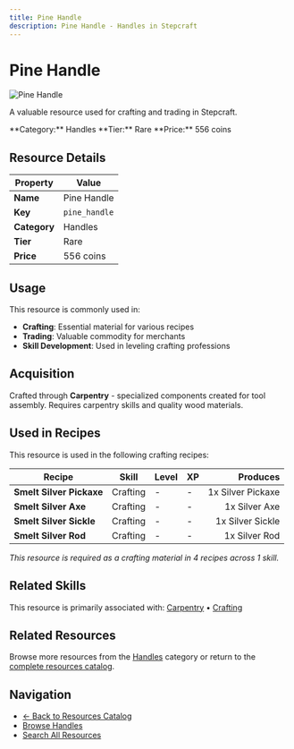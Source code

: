 ```yaml
---
title: Pine Handle
description: Pine Handle - Handles in Stepcraft
---
```


# Pine Handle

<div className="flex items-start gap-6 mb-8">
  <div className="flex-shrink-0">
    <img src="/assets/resources/carpentry/pine_handle.png" alt="Pine Handle" className="w-24 h-24 border rounded-lg" />
  </div>
  <div className="flex-1">
    <div className="space-y-2">
      <p className="text-lg text-muted-foreground">A valuable resource used for crafting and trading in Stepcraft.</p>
      <div className="flex flex-wrap gap-4 text-sm">
        <span className="px-2 py-1 bg-blue-100 dark:bg-blue-900 rounded-md">
          **Category:** Handles
        </span>
        <span className="px-2 py-1 bg-blue-100 dark:bg-blue-900 rounded-md">
          **Tier:** Rare
        </span>
        <span className="px-2 py-1 bg-green-100 dark:bg-green-900 rounded-md">
          **Price:** 556 coins
        </span>
      </div>
    </div>
  </div>
</div>

## Resource Details

| Property | Value |
|----------|-------|
| **Name** | Pine Handle |
| **Key** | `pine_handle` |
| **Category** | Handles |
| **Tier** | Rare |
| **Price** | 556 coins |


## Usage

This resource is commonly used in:

- **Crafting**: Essential material for various recipes
- **Trading**: Valuable commodity for merchants
- **Skill Development**: Used in leveling crafting professions


## Acquisition

Crafted through **Carpentry** - specialized components created for tool assembly. Requires carpentry skills and quality wood materials.


## Used in Recipes

This resource is used in the following crafting recipes:

| Recipe | Skill | Level | XP | Produces |
|--------|-------|-------|----|---------:|
| **Smelt Silver Pickaxe** | Crafting | - | - | 1x Silver Pickaxe |
| **Smelt Silver Axe** | Crafting | - | - | 1x Silver Axe |
| **Smelt Silver Sickle** | Crafting | - | - | 1x Silver Sickle |
| **Smelt Silver Rod** | Crafting | - | - | 1x Silver Rod |

*This resource is required as a crafting material in 4 recipes across 1 skill.*


## Related Skills

This resource is primarily associated with: [Carpentry](/docs/skills/individual/carpentry) • [Crafting](/docs/skills/individual/crafting)

## Related Resources

Browse more resources from the [Handles](/docs/resources#handles) category or return to the [complete resources catalog](/docs/resources).

## Navigation

- [← Back to Resources Catalog](/docs/resources)
- [Browse Handles](/docs/resources#handles)
- [Search All Resources](/search)
